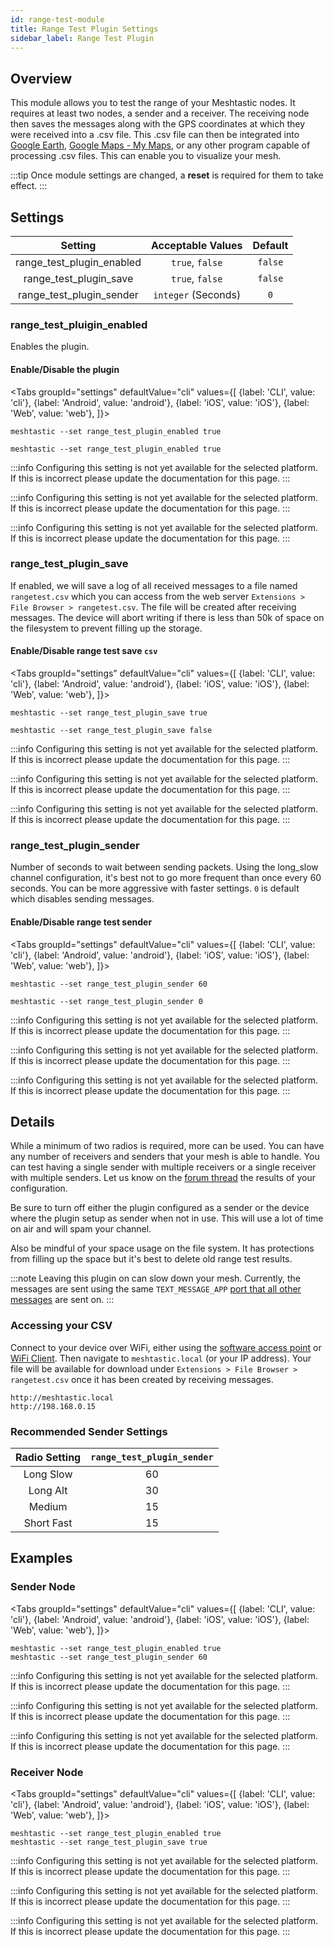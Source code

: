 ```yaml
---
id: range-test-module
title: Range Test Plugin Settings
sidebar_label: Range Test Plugin
---
```



## Overview

This module allows you to test the range of your Meshtastic nodes. It requires at least two nodes, a sender and a receiver. The receiving node then saves the messages along with the GPS coordinates at which they were received into a .csv file. This .csv file can then be integrated into [Google Earth](https://earth.google.com), [Google Maps - My Maps](https://mymaps.google.com), or any other program capable of processing .csv files. This can enable you to visualize your mesh.

:::tip
Once module settings are changed, a **reset** is required for them to take effect.
:::

## Settings

|          Setting          |  Acceptable Values  | Default |
| :-----------------------: | :-----------------: | :-----: |
| range_test_plugin_enabled |   `true`, `false`   | `false` |
|  range_test_plugin_save   |   `true`, `false`   | `false` |
| range_test_plugin_sender  | `integer` (Seconds) |   `0`   |

### range_test_pluigin_enabled

Enables the plugin.

#### Enable/Disable the plugin

<Tabs
groupId="settings"
defaultValue="cli"
values={[
{label: 'CLI', value: 'cli'},
{label: 'Android', value: 'android'},
{label: 'iOS', value: 'iOS'},
{label: 'Web', value: 'web'},
]}>
<TabItem value="cli">

```shell title="Enable the module"
meshtastic --set range_test_plugin_enabled true
```

```shell title="Disable the module"
meshtastic --set range_test_plugin_enabled true
```

  </TabItem>
  <TabItem value="android">

:::info
Configuring this setting is not yet available for the selected platform. If this is incorrect please update the documentation for this page.
:::

  </TabItem>
  <TabItem value="iOS">

:::info
Configuring this setting is not yet available for the selected platform. If this is incorrect please update the documentation for this page.
:::

  </TabItem>
  <TabItem value="web">

:::info
Configuring this setting is not yet available for the selected platform. If this is incorrect please update the documentation for this page.
:::

  </TabItem>
</Tabs>

### range_test_plugin_save

If enabled, we will save a log of all received messages to a file named `rangetest.csv` which you can access from the web server `Extensions > File Browser > rangetest.csv`. The file will be created after receiving messages. The device will abort writing if there is less than 50k of space on the filesystem to prevent filling up the storage.

#### Enable/Disable range test save `csv`

<Tabs
groupId="settings"
defaultValue="cli"
values={[
{label: 'CLI', value: 'cli'},
{label: 'Android', value: 'android'},
{label: 'iOS', value: 'iOS'},
{label: 'Web', value: 'web'},
]}>
<TabItem value="cli">

```shell title="Enable range test save"
meshtastic --set range_test_plugin_save true
```

```shell title="Disable range test save"
meshtastic --set range_test_plugin_save false
```

  </TabItem>
  <TabItem value="android">

:::info
Configuring this setting is not yet available for the selected platform. If this is incorrect please update the documentation for this page.
:::

  </TabItem>
  <TabItem value="iOS">

:::info
Configuring this setting is not yet available for the selected platform. If this is incorrect please update the documentation for this page.
:::

  </TabItem>
  <TabItem value="web">

:::info
Configuring this setting is not yet available for the selected platform. If this is incorrect please update the documentation for this page.
:::

  </TabItem>
</Tabs>

### range_test_plugin_sender

Number of seconds to wait between sending packets. Using the long_slow channel configuration, it's best not to go more frequent than once every 60 seconds. You can be more aggressive with faster settings. `0` is default which disables sending messages.

#### Enable/Disable range test sender

<Tabs
groupId="settings"
defaultValue="cli"
values={[
{label: 'CLI', value: 'cli'},
{label: 'Android', value: 'android'},
{label: 'iOS', value: 'iOS'},
{label: 'Web', value: 'web'},
]}>
<TabItem value="cli">

```shell title="Enable range test sender (send every 60 seconds)"
meshtastic --set range_test_plugin_sender 60
```

```shell title="Disable range test sender"
meshtastic --set range_test_plugin_sender 0
```

  </TabItem>
  <TabItem value="android">

:::info
Configuring this setting is not yet available for the selected platform. If this is incorrect please update the documentation for this page.
:::

  </TabItem>
  <TabItem value="iOS">

:::info
Configuring this setting is not yet available for the selected platform. If this is incorrect please update the documentation for this page.
:::

  </TabItem>
  <TabItem value="web">

:::info
Configuring this setting is not yet available for the selected platform. If this is incorrect please update the documentation for this page.
:::

  </TabItem>
</Tabs>

## Details

While a minimum of two radios is required, more can be used. You can have any number of receivers and senders that your mesh is able to handle. You can test having a single sender with multiple receivers or a single receiver with multiple senders. Let us know on the [forum thread](https://meshtastic.discourse.group/t/new-plugin-rangetestplugin/2591) the results of your configuration.

Be sure to turn off either the plugin configured as a sender or the device where the plugin setup as sender when not in use. This will use a lot of time on air and will spam your channel.

Also be mindful of your space usage on the file system. It has protections from filling up the space but it's best to delete old range test results.

:::note
Leaving this plugin on can slow down your mesh. Currently, the messages are sent using the same `TEXT_MESSAGE_APP` [port that all other messages](/docs/developers/protobufs/api#portnumsproto) are sent on.
:::

### Accessing your CSV

Connect to your device over WiFi, either using the [software access point](/docs/1.2-End-of-life/settings/wifi#software-access-point) or [WiFi Client](/docs/1.2-End-of-life/settings/wifi#wifi-client). Then navigate to `meshtastic.local` (or your IP address). Your file will be available for download under `Extensions > File Browser > rangetest.csv` once it has been created by receiving messages.

```plaintext title="Example URLs"
http://meshtastic.local
http://198.168.0.15
```

### Recommended Sender Settings

| Radio Setting | `range_test_plugin_sender` |
| :-----------: | :------------------------: |
|   Long Slow   |             60             |
|   Long Alt    |             30             |
|    Medium     |             15             |
|  Short Fast   |             15             |

## Examples

### Sender Node

<Tabs
groupId="settings"
defaultValue="cli"
values={[
{label: 'CLI', value: 'cli'},
{label: 'Android', value: 'android'},
{label: 'iOS', value: 'iOS'},
{label: 'Web', value: 'web'},
]}>
<TabItem value="cli">

```shell title="Example - Sender Node"
meshtastic --set range_test_plugin_enabled true
meshtastic --set range_test_plugin_sender 60
```

  </TabItem>
  <TabItem value="android">

:::info
Configuring this setting is not yet available for the selected platform. If this is incorrect please update the documentation for this page.
:::

  </TabItem>
  <TabItem value="iOS">

:::info
Configuring this setting is not yet available for the selected platform. If this is incorrect please update the documentation for this page.
:::

  </TabItem>
  <TabItem value="web">

:::info
Configuring this setting is not yet available for the selected platform. If this is incorrect please update the documentation for this page.
:::

  </TabItem>
</Tabs>

### Receiver Node

<Tabs
groupId="settings"
defaultValue="cli"
values={[
{label: 'CLI', value: 'cli'},
{label: 'Android', value: 'android'},
{label: 'iOS', value: 'iOS'},
{label: 'Web', value: 'web'},
]}>
<TabItem value="cli">

```shell title="Example - Receiver Node"
meshtastic --set range_test_plugin_enabled true
meshtastic --set range_test_plugin_save true
```

  </TabItem>
  <TabItem value="android">

:::info
Configuring this setting is not yet available for the selected platform. If this is incorrect please update the documentation for this page.
:::

  </TabItem>
  <TabItem value="iOS">

:::info
Configuring this setting is not yet available for the selected platform. If this is incorrect please update the documentation for this page.
:::

  </TabItem>
  <TabItem value="web">

:::info
Configuring this setting is not yet available for the selected platform. If this is incorrect please update the documentation for this page.
:::

  </TabItem>
</Tabs>
